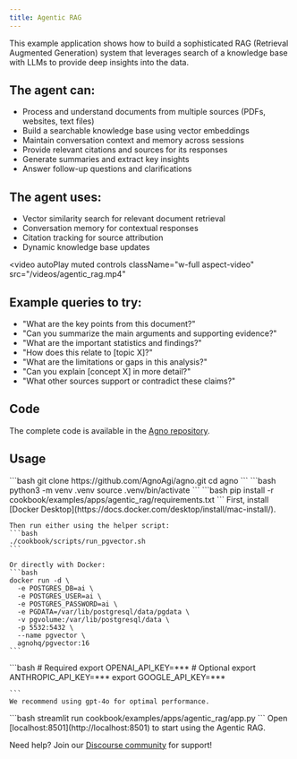 ```yaml
---
title: Agentic RAG
---
```


This example application shows how to build a sophisticated RAG (Retrieval Augmented Generation) system that leverages search of a knowledge base with LLMs to provide deep insights into the data.


## The agent can:
- Process and understand documents from multiple sources (PDFs, websites, text files)
- Build a searchable knowledge base using vector embeddings
- Maintain conversation context and memory across sessions
- Provide relevant citations and sources for its responses
- Generate summaries and extract key insights
- Answer follow-up questions and clarifications

## The agent uses:
- Vector similarity search for relevant document retrieval
- Conversation memory for contextual responses
- Citation tracking for source attribution
- Dynamic knowledge base updates

<video
  autoPlay
  muted
  controls
  className="w-full aspect-video"
  src="/videos/agentic_rag.mp4"
></video>

## Example queries to try:
- "What are the key points from this document?"
- "Can you summarize the main arguments and supporting evidence?"
- "What are the important statistics and findings?"
- "How does this relate to [topic X]?"
- "What are the limitations or gaps in this analysis?"
- "Can you explain [concept X] in more detail?"
- "What other sources support or contradict these claims?"

## Code

The complete code is available in the [Agno repository](https://github.com/AgnoAgi/agno).

## Usage

<Steps>
  <Step title="Clone the repository">
    ```bash
    git clone https://github.com/AgnoAgi/agno.git
    cd agno
    ```
  </Step>

  <Step title="Create virtual environment">
    ```bash
    python3 -m venv .venv
    source .venv/bin/activate
    ```
  </Step>

  <Step title="Install dependencies">
    ```bash
    pip install -r cookbook/examples/apps/agentic_rag/requirements.txt
    ```
  </Step>

  <Step title="Run PgVector">
    First, install [Docker Desktop](https://docs.docker.com/desktop/install/mac-install/).

    Then run either using the helper script:
    ```bash
    ./cookbook/scripts/run_pgvector.sh
    ```

    Or directly with Docker:
    ```bash
    docker run -d \
      -e POSTGRES_DB=ai \
      -e POSTGRES_USER=ai \
      -e POSTGRES_PASSWORD=ai \
      -e PGDATA=/var/lib/postgresql/data/pgdata \
      -v pgvolume:/var/lib/postgresql/data \
      -p 5532:5432 \
      --name pgvector \
      agnohq/pgvector:16
    ```
  </Step>


  <Step title="Set up API keys">
    ```bash
    # Required
    export OPENAI_API_KEY=***
    # Optional
    export ANTHROPIC_API_KEY=***
    export GOOGLE_API_KEY=***

    ```
    We recommend using gpt-4o for optimal performance.
  </Step>

  <Step title="Launch the app">
    ```bash
    streamlit run cookbook/examples/apps/agentic_rag/app.py
    ```
    Open [localhost:8501](http://localhost:8501) to start using the Agentic RAG.
  </Step>
</Steps>

Need help? Join our [Discourse community](https://community.agno.com) for support!
